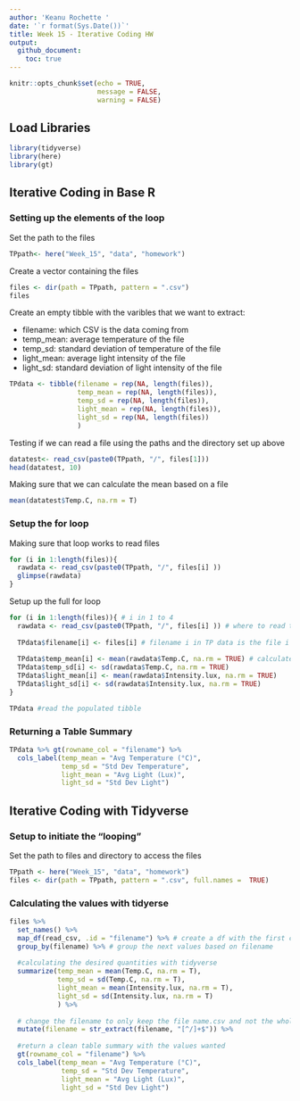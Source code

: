 ```yaml
---
author: 'Keanu Rochette '
date: '`r format(Sys.Date())`'
title: Week 15 - Iterative Coding HW
output: 
  github_document:
    toc: true
---
```


```r
knitr::opts_chunk$set(echo = TRUE,
                      message = FALSE,
                      warning = FALSE)
```

## Load Libraries
```r
library(tidyverse)
library(here)
library(gt)
```

## Iterative Coding in Base R 
### Setting up the elements of the loop

Set the path to the files
```r
TPpath<- here("Week_15", "data", "homework")
```

Create a vector containing the files
```r
files <- dir(path = TPpath, pattern = ".csv")
files
```
Create an empty tibble with the varibles that we want to extract:

- filename: which CSV is the data coming from
- temp_mean: average temperature of the file
- temp_sd: standard deviation of temperature of the file
- light_mean: average light intensity of the file
- light_sd: standard deviation of light intensity of the file
```r
TPdata <- tibble(filename = rep(NA, length(files)),
                 temp_mean = rep(NA, length(files)),
                 temp_sd = rep(NA, length(files)),
                 light_mean = rep(NA, length(files)),
                 light_sd = rep(NA, length(files))
                 )
```

Testing if we can read a file using the paths and the directory set up above
```r
datatest<- read_csv(paste0(TPpath, "/", files[1]))
head(datatest, 10)
```

Making sure that we can calculate the mean based on a file 
```r
mean(datatest$Temp.C, na.rm = T)
```
### Setup the for loop

Making sure that loop works to read files
```r
for (i in 1:length(files)){
  rawdata <- read_csv(paste0(TPpath, "/", files[i] ))
  glimpse(rawdata)
}
```

Setup up the full for loop
```r
for (i in 1:length(files)){ # i in 1 to 4
  rawdata <- read_csv(paste0(TPpath, "/", files[i] )) # where to read the data
  
  TPdata$filename[i] <- files[i] # filename i in TP data is the file i
  
  TPdata$temp_mean[i] <- mean(rawdata$Temp.C, na.rm = TRUE) # calculate the quantities desired
  TPdata$temp_sd[i] <- sd(rawdata$Temp.C, na.rm = TRUE)
  TPdata$light_mean[i] <- mean(rawdata$Intensity.lux, na.rm = TRUE)
  TPdata$light_sd[i] <- sd(rawdata$Intensity.lux, na.rm = TRUE)
}

TPdata #read the populated tibble
```
### Returning a  Table Summary
```r
TPdata %>% gt(rowname_col = "filename") %>% 
  cols_label(temp_mean = "Avg Temperature (°C)",
             temp_sd = "Std Dev Temperature",
             light_mean = "Avg Light (Lux)",
             light_sd = "Std Dev Light")
```


## Iterative Coding with Tidyverse

### Setup to initiate the "looping"
Set the path to files and directory to access the files
```r
TPpath <- here("Week_15", "data", "homework")
files <- dir(path = TPpath, pattern = ".csv", full.names =  TRUE)
```
### Calculating the values with tidyerse
```r
files %>% 
  set_names() %>% 
  map_df(read_csv, .id = "filename") %>% # create a df with the first column
  group_by(filename) %>% # group the next values based on filename
  
  #calculating the desired quantities with tidyverse
  summarize(temp_mean = mean(Temp.C, na.rm = T),
            temp_sd = sd(Temp.C, na.rm = T),
            light_mean = mean(Intensity.lux, na.rm = T),
            light_sd = sd(Intensity.lux, na.rm = T)
            ) %>% 
  
  # change the filename to only keep the file name.csv and not the whole path directory
  mutate(filename = str_extract(filename, "[^/]+$")) %>% 
  
  #return a clean table summary with the values wanted
  gt(rowname_col = "filename") %>% 
  cols_label(temp_mean = "Avg Temperature (°C)",
             temp_sd = "Std Dev Temperature",
             light_mean = "Avg Light (Lux)",
             light_sd = "Std Dev Light")
```






